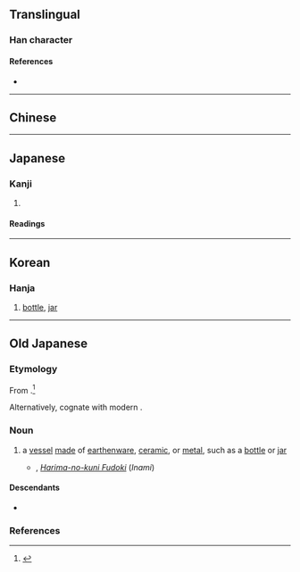 {{also|瓶}}
{{character info}}
==Translingual==

===Han character===
{{Han char|rn=98|rad=瓦|as=08|sn=13|four=|canj=YJYJN|ids=⿰幷瓦}}

====References====
* {{Han ref|kx=0750.030|dkj=21537|dj=1158.220|hdz=21427.010|uh=7501|ud=29953}}

----

==Chinese==
{{zh-see|瓶}}

----

==Japanese==
{{ja-kanji forms|瓶|甁}}

===Kanji===
{{ja-kanji|grade=|rs=瓦08|shin=瓶}}

# {{ja-kyujitai spelling of|瓶}}

====Readings====
{{ja-readings
|goon=びょう<びやう
|kanon=へい
|toon=びん
|kun=かめ-
}}

----

==Korean==

===Hanja===
{{ko-hanja/new|병|병}}

# [[bottle]], [[jar]]

----

==Old Japanese==

===Etymology===
From {{inh|ojp|jpx-pro|sort=かめ|*kanpaCi}}.<ref>{{R:ja:Martin 1987}}</ref>

Alternatively, cognate with modern {{cog|ja|釜|tr=kama||[[cauldron]], [[kettle]], [[pot]]}}. {{rfv-etym|ja|sort=かめ}}

===Noun===
{{head|ojp|noun|tr=kame<sub>1</sub>|kana|かめ|sort=かめ}}

# a [[vessel]] [[make|made]] of [[earthenware]], [[ceramic]], or [[metal]], such as a [[bottle]] or [[jar]]
#* {{circa2|'''715'''|short=1}}, ''[[w:ja:播磨国風土記|Harima-no-kuni Fudoki]]'' (''Inami'')
#*: {{ux|ojp|...'''甁'''酒&#64095;<sub>二</sub>於馬尻<sub>一</sub>、求<sub>二</sub>行家地<sub>一</sub>、其'''甁'''落<sub>二</sub>於此村<sub>一</sub>。}}

====Descendants====
* {{desc|ja|[[瓶]], [[甕]]|tr=kame}}

===References===
<references/>